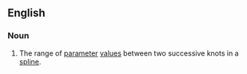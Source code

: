 ==English==

===Noun===
{{en-noun|head=[[knot]] [[span]]}}

# The range of [[parameter]] [[values]] between two successive knots in a [[spline]].